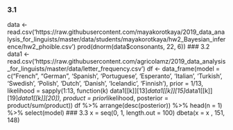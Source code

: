 ### 3.1
data <- read.csv('https://raw.githubusercontent.com/mayakorotkaya/2019_data_analysis_for_linguists/master/data/students/mayakorotkaya/hw2_Bayesian_inference/hw2_phoible.csv')
prod(dnorm(data$consonants, 22, 6))
### 3.2
data1 <- read.csv('https://raw.githubusercontent.com/agricolamz/2019_data_analysis_for_linguists/master/data/letter_frequency.csv')
df <- data_frame(model = c("French", "German", 'Spanish', 'Portuguese', 'Esperanto', 'Italian', 'Turkish', 'Swedish', 'Polish', 'Dutch', 'Danish', 'Icelandic', 'Finnish'),
           prior = 1/13,
           likelihood = sapply(1:13, function(k) data1[[k]][13]*data1[[k]][15]*data1[[k]][19]*data1[[k]][20]),
           product = prior*likelihood,
           posterior = product/sum(product))
df %>% 
  arrange(desc(posterior)) %>%
  head(n = 1) %>% 
  select(model)
### 3.3
x = seq(0, 1, length.out = 100)
dbeta(x = x , 151, 148)


